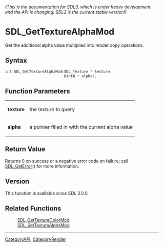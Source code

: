====== (This is the documentation for SDL3, which is under heavy development and the API is changing! SDL2 is the current stable version!) ======
= SDL_GetTextureAlphaMod =

Get the additional alpha value multiplied into render copy operations.

== Syntax ==

<syntaxhighlight lang='c'>
int SDL_GetTextureAlphaMod(SDL_Texture * texture,
                           Uint8 * alpha);
</syntaxhighlight>

== Function Parameters ==

{|
|'''texture'''
|the texture to query
|-
|'''alpha'''
|a pointer filled in with the current alpha value
|}

== Return Value ==

Returns 0 on success or a negative error code on failure; call
[[SDL_GetError]]() for more information.

== Version ==

This function is available since SDL 3.0.0.

== Related Functions ==

:[[SDL_GetTextureColorMod]]
:[[SDL_SetTextureAlphaMod]]

----
[[CategoryAPI]], [[CategoryRender]]


